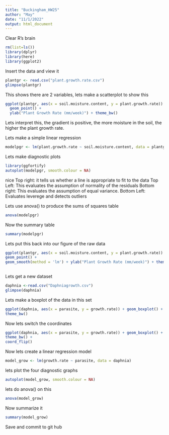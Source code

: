 ```yaml
---
title: "Buckingham_HW25"
author: "May"
date: "11/1/2022"
output: html_document
---
```


Clear R's brain
```r
rm(list=ls())
library(dplyr)
library(here)
library(ggplot2)
```

Insert the data and view it
```r
plantgr <- read.csv("plant.growth.rate.csv")
glimpse(plantgr)
```
This shows there are 2 variables, lets make a scatterplot to show this
```r
ggplot(plantgr, aes(x = soil.moisture.content, y = plant.growth.rate)) +
  geom_point() +
  ylab("Plant Growth Rate (mm/week)") + theme_bw()
```
Lets interpret this, the gradient is positive, the more moisture in the soil, the higher the plant growth rate.

Lets make a simple linear regression
```r
modelpgr <- lm(plant.growth.rate ~ soil.moisture.content, data = plantgr)
```
 Lets make diagnostic plots
```r
library(ggfortify)
autoplot(modelpgr, smooth.colour = NA)
```
nice
Top right:
it tells us whether a line is appropriate to fit to the data
Top Left:
This evaluates the assumption of normality of the residuals
Bottom right:
This evaluates the assumption of equal variance.
Bottom Left:
Evaluates leverege and detects outliers

Lets use anova() to produce the sums of squares table
```r
anova(modelpgr)
```
Now the summary table
```r
summary(modelpgr)

```
Lets put this back into our figure of the raw data
```r
ggplot(plantgr, aes(x = soil.moisture.content, y = plant.growth.rate)) +
geom_point() +
geom_smooth(method = 'lm') + ylab("Plant Growth Rate (mm/week)") + theme_bw()
  
```

Lets get a new dataset
```r
daphnia <-read.csv("Daphniagrowth.csv")
glimpse(daphnia)
```
Lets make a boxplot of the data in this set
```r
ggplot(daphnia, aes(x = parasite, y = growth.rate)) + geom_boxplot() +
theme_bw()
```
Now lets switch the coordinates
```r
ggplot(daphnia, aes(x = parasite, y = growth.rate)) + geom_boxplot() +
theme_bw() +
coord_flip()
```
Now lets create a linear regression model
```r
model_grow <- lm(growth.rate ~ parasite, data = daphnia)
```

lets plot the four diagnostic graphs
```r
autoplot(model_grow, smooth.colour = NA)

```
lets do anova() on this
```r
anova(model_grow)
```
Now summarize it
```r
summary(model_grow)
```
Save and commit to git hub

 
